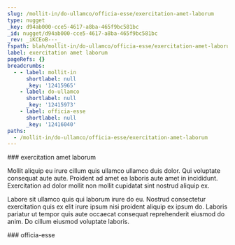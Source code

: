 ```yaml
---
slug: /mollit-in/do-ullamco/officia-esse/exercitation-amet-laborum
type: nugget
_key: d94ab000-cce5-4617-a8ba-465f9bc581bc
_id: nugget/d94ab000-cce5-4617-a8ba-465f9bc581bc
_rev: _iKCEoB---_
fspath: blah/mollit-in/do-ullamco/officia-esse/exercitation-amet-laborum.md
label: exercitation amet laborum
pageRefs: {}
breadcrumbs:
  - - label: mollit-in
      shortlabel: null
      _key: '12415965'
    - label: do-ullamco
      shortlabel: null
      _key: '12415973'
    - label: officia-esse
      shortlabel: null
      _key: '12416040'
paths:
  - /mollit-in/do-ullamco/officia-esse/exercitation-amet-laborum
---
```


<NuggetArea>
<Nugget slug="/mollit-in/do-ullamco/officia-esse/exercitation-amet-laborum" type="nugget" _key="d94ab000-cce5-4617-a8ba-465f9bc581bc" _id="nugget/d94ab000-cce5-4617-a8ba-465f9bc581bc" _rev="_iKCEoB---_" fspath="blah/mollit-in/do-ullamco/officia-esse/exercitation-amet-laborum.md" label="exercitation amet laborum" paths="/mollit-in/do-ullamco/officia-esse/exercitation-amet-laborum">
<NuggetBody>
### exercitation amet laborum

Mollit aliquip eu irure cillum quis ullamco ullamco duis dolor. Qui voluptate consequat aute aute. Proident ad amet ea laboris aute amet in incididunt. Exercitation ad dolor mollit non mollit cupidatat sint nostrud aliquip ex.

Labore sit ullamco quis qui laborum irure do eu. Nostrud consectetur exercitation quis ex elit irure ipsum nisi proident aliquip ex ipsum do. Laboris pariatur ut tempor quis aute occaecat consequat reprehenderit eiusmod do anim. Do cillum eiusmod voluptate laboris.

</NuggetBody>
<Breadcrumbs>
<Crumbs>
<Crumb _key="12415965" label="mollit-in" /><Crumb _key="12415973" label="do-ullamco" /><Crumb _key="12416040" label="officia-esse" />
</Crumbs>
</Breadcrumbs>
</Nugget>

<NuggetsInbound>
</NuggetsInbound>
<NuggetsOutbound>
</NuggetsOutbound>
</NuggetArea>
<PassagesInbound>
<Passage direction="inbound" type="passage" _key="12416040" _id="passage/12416040" _rev="_iKCEoA6--A" label="officia-esse" passage="officia-esse" fspath="blah/mollit-in/do-ullamco/officia-esse" paths="/mollit-in/do-ullamco/officia-esse" slug="/mollit-in/do-ullamco/officia-esse">
<NuggetBody>
### officia-esse

</NuggetBody>
<Breadcrumbs>
<Crumbs>
<Crumb _key="12415965" label="mollit-in" /><Crumb _key="12415973" label="do-ullamco" />
</Crumbs>
</Breadcrumbs>
</Passage>

</PassagesInbound>
<PassagesOutbound>
</PassagesOutbound>